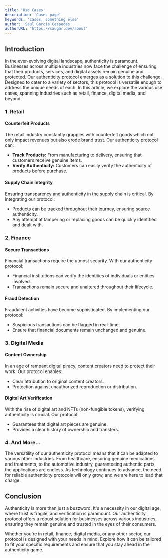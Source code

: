 ```yaml
---
title: 'Use Cases'
description: 'Cases page'
keywords: 'cases, something else'
author: 'Saul Garcia Cespedes'
authorURL: 'https://saugar.dev/about'
---
```


## Introduction

In the ever-evolving digital landscape, authenticity is paramount. Businesses across multiple industries now face the challenge of ensuring that their products, services, and digital assets remain genuine and protected. Our authenticity protocol emerges as a solution to this challenge. Designed to cater to a variety of sectors, this protocol is versatile enough to address the unique needs of each. In this article, we explore the various use cases, spanning industries such as retail, finance, digital media, and beyond.

### **1. Retail**

#### Counterfeit Products

The retail industry constantly grapples with counterfeit goods which not only impact revenues but also erode brand trust. Our authenticity protocol can:

- **Track Products:** From manufacturing to delivery, ensuring that customers receive genuine items.
- **Verify Authenticity:** Customers can easily verify the authenticity of products before purchase.

#### Supply Chain Integrity

Ensuring transparency and authenticity in the supply chain is critical. By integrating our protocol:

- Products can be tracked throughout their journey, ensuring source authenticity.
- Any attempt at tampering or replacing goods can be quickly identified and dealt with.


### **2. Finance**

#### Secure Transactions

Financial transactions require the utmost security. With our authenticity protocol:

- Financial institutions can verify the identities of individuals or entities involved.
- Transactions remain secure and unaltered throughout their lifecycle.

#### Fraud Detection

Fraudulent activities have become sophisticated. By implementing our protocol:

- Suspicious transactions can be flagged in real-time.
- Ensure that financial documents remain unchanged and genuine.


### **3. Digital Media**

#### Content Ownership

In an age of rampant digital piracy, content creators need to protect their work. Our protocol enables:

- Clear attribution to original content creators.
- Protection against unauthorized reproduction or distribution.

#### Digital Art Verification

With the rise of digital art and NFTs (non-fungible tokens), verifying authenticity is crucial. Our protocol:

- Guarantees that digital art pieces are genuine.
- Provides a clear history of ownership and transfers.


### **4. And More...**

The versatility of our authenticity protocol means that it can be adapted to various other industries. From healthcare, ensuring genuine medications and treatments, to the automotive industry, guaranteeing authentic parts, the applications are endless. As technology continues to advance, the need for reliable authenticity protocols will only grow, and we are here to lead that charge.


## Conclusion

Authenticity is more than just a buzzword. It's a necessity in our digital age, where trust is fragile, and verification is paramount. Our authenticity protocol offers a robust solution for businesses across various industries, ensuring they remain genuine and trusted in the eyes of their consumers.

Whether you're in retail, finance, digital media, or any other sector, our protocol is designed with your needs in mind. Explore how it can be tailored to fit your specific requirements and ensure that you stay ahead in the authenticity game.
